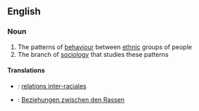 {{wikipedia}}
==English==

===Noun===
{{en-noun|sg=[[race]] [[relations]]|-}}

# The patterns of [[behaviour]] between [[ethnic]] groups of people
# The branch of [[sociology]] that studies these patterns

====Translations====
{{trans-top|the patterns of behaviour between ethnic groups of people}}
{{trans-mid}}
{{trans-bottom}}

{{trans-top|the branch of sociology that studies these patterns}}
{{trans-mid}}
{{trans-bottom}}

{{checktrans-top}}
*{{ttbc|French}}: [[relations inter-raciales]] {{f|p}}
{{trans-mid}}
*{{ttbc|German}}: [[Beziehungen zwischen den Rassen]] {{f|p}}
{{trans-bottom}}